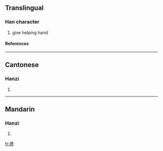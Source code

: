 {{see|攙}}

==Translingual==
===Han character===
{{Han char|rn=64|rad=手|as=09|sn=12|four=|canj=手弓山卜 (QNUY)}}
# give helping hand
====References====
{{Han ref|kx=0445.341|hdz=31922.040|uh=6400|ud=25600}}
----
==Cantonese==
===Hanzi===
{{yue-hanzi|jyut=|y=chaam1, chaam4}}
# {{defn|Cantonese}}
----
==Mandarin==
===Hanzi===
{{cmn-hanzi|tra=攙|pin=[[chān]] ([[chan1]])|wg=ch'an<sup>1</sup>}}
# {{defn|Mandarin}}

[[fr:搀]]